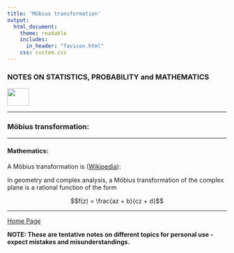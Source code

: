 ```yaml
---
title: 'Möbius transformation'
output: 
  html_document:
    theme: readable
    includes:
      in_header: "favicon.html" 
    css: custom.css
---
```


### **NOTES ON STATISTICS, PROBABILITY and MATHEMATICS**

<a href="http://rinterested.github.io/statistics/index.html">
<img HEIGHT="40" WIDTH="50" src="logo.PNG"></a>

---

### Möbius transformation:

---

#### Mathematics:

A Möbius transformation is ([Wikipedia](https://en.wikipedia.org/wiki/M%C3%B6bius_transformation)):

In geometry and complex analysis, a Möbius transformation of the complex plane is a rational function of the form

$$f(z) = \frac{az + b}{cz + d}$$



---
<a href="http://rinterested.github.io/statistics/index.html">Home Page</a>

**NOTE: These are tentative notes on different topics for personal use - expect mistakes and misunderstandings.**
